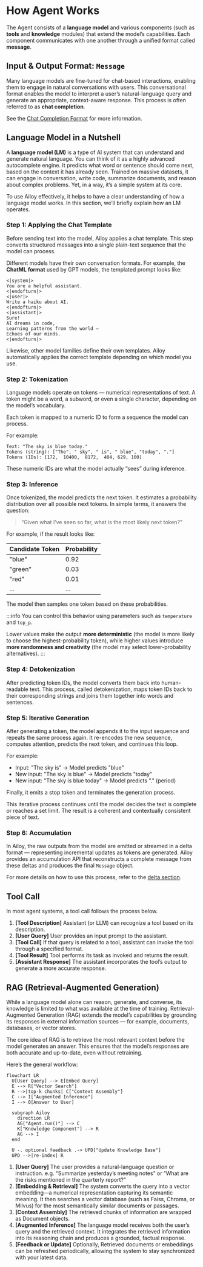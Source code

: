 
# How Agent Works

<p align="center">
  <AgentComponentsSvg style={{ width: "60%", height: "60%" }} />
</p>

The Agent consists of a **language model** and various components (such as **tools** and **knowledge** modules) that extend the model’s capabilities.
Each component communicates with one another through a unified format called **message**.

## Input & Output Format: `Message`

Many language models are fine-tuned for chat-based interactions, enabling them to engage in natural conversations with users.
This conversational format enables the model to interpret a user’s natural-language query and generate an appropriate, context-aware response.
This process is often referred to as **chat completion**.

See the [Chat Completion Format](./chat-completion-format) for more information.

## Language Model in a Nutshell

A **language model (LM)** is a type of AI system that can understand and generate natural language.
You can think of it as a highly advanced autocomplete engine.
It predicts what word or sentence should come next, based on the context it has already seen.
Trained on massive datasets, it can engage in conversation, write code, summarize documents, and reason about complex problems.
Yet, in a way, it’s a simple system at its core.

To use Ailoy effectively, it helps to have a clear understanding of how a language model works.
In this section, we’ll briefly explain how an LM operates.

<p align="center">
  <LangModelFlow style={{ width: "100%", height: "100%" }} />
</p>

### Step 1: Applying the Chat Template

Before sending text into the model, Ailoy applies a chat template.
This step converts structured messages into a single plain-text sequence that the model can process.

Different models have their own conversation formats.
For example, the **ChatML format** used by GPT models, the templated prompt looks like:

```
<|system|>
You are a helpful assistant.
<|endofturn|>
<|user|>
Write a haiku about AI.
<|endofturn|>
<|assistant|>
Sure!
AI dreams in code,
Learning patterns from the world —
Echoes of our minds.
<|endofturn|>
```

Likewise, other model families define their own templates.
Ailoy automatically applies the correct template depending on which model you use.

### Step 2: Tokenization

Language models operate on tokens — numerical representations of text.
A token might be a word, a subword, or even a single character, depending on the model’s vocabulary.

Each token is mapped to a numeric ID to form a sequence the model can process.

For example:

```
Text: "The sky is blue today."
Tokens (string): ["The", " sky", " is", " blue", "today", "."]
Tokens (IDs): [172,  10400,  8172,  404, 629, 100]
```

These numeric IDs are what the model actually “sees” during inference.

### Step 3: Inference

Once tokenized, the model predicts the next token.
It estimates a probability distribution over all possible next tokens.
In simple terms, it answers the question:

> “Given what I’ve seen so far, what is the most likely next token?”

For example, if the result looks like:

|Candidate Token|Probability|
|---|---|
|"blue"|0.92|
|"green"|0.03|
|"red"|0.01|
|...|...|

The model then samples one token based on these probabilities.

:::info
You can control this behavior using parameters such as `temperature` and `top_p`.

Lower values make the output **more deterministic** (the model is more likely to choose the highest-probability token),
while higher values introduce **more randomness and creativity** (the model may select lower-probability alternatives).
:::

### Step 4: Detokenization

After predicting token IDs, the model converts them back into human-readable text.
This process, called detokenization, maps token IDs back to their corresponding strings and joins them together into words and sentences.

### Step 5: Iterative Generation

After generating a token, the model appends it to the input sequence and repeats the same process again.
It re-encodes the new sequence, computes attention, predicts the next token, and continues this loop.

For example:

- Input: "The sky is" → Model predicts "blue"
- New input: "The sky is blue" → Model predicts "today"
- New input: "The sky is blue today" → Model predicts "." (period)

Finally, it emits a stop token and terminates the generation process.

This iterative process continues until the model decides the text is complete or reaches a set limit.
The result is a coherent and contextually consistent piece of text.

### Step 6: Accumulation

In Ailoy, the raw outputs from the model are emitted or streamed in a delta format — representing incremental updates as tokens are generated.
Ailoy provides an accumulation API that reconstructs a complete message from these deltas and produces the final `Message` object.

For more details on how to use this process, refer to the [delta section](./chat-completion-format#delta).

## Tool Call

In most agent systems, a tool call follows the process below.

<p align="center">
  <ToolStructureSvg style={{ width: "40%", height: "40%" }} />
</p>

1. **\[Tool Description\]** Assistant (or LLM) can recognize a tool based on its description.
2. **\[User Query\]** User provides an input prompt to the assistant.
3. **\[Tool Call\]** If that query is related to a tool, assistant can invoke the tool through a specified format.
4. **\[Tool Result\]** Tool performs its task as invoked and returns the result.
5. **\[Assistant Response\]** The assistant incorporates the tool’s output to generate a more accurate response.

## RAG (Retrieval-Augmented Generation)

While a language model alone can reason, generate, and converse, its knowledge is limited to what was available at the time of training.
Retrieval-Augmented Generation (RAG) extends the model’s capabilities by grounding its responses in external information sources — for example, documents, databases, or vector stores.

The core idea of RAG is to retrieve the most relevant context before the model generates an answer.
This ensures that the model’s responses are both accurate and up-to-date, even without retraining.

Here’s the general workflow:

```mermaid
flowchart LR
  U[User Query] --> E[Embed Query]
  E --> R["Vector Search"]
  R -->|top-k chunks| C["Context Assembly"]
  C --> I["Augmented Inference"]
  I --> O[Answer to User]

  subgraph Ailoy
    direction LR
    AG["Agent.run()"] --> C
    K["Knowledge Component"] --> R
    AG --> I
  end

  U -. optional feedback .-> UPD["Update Knowledge Base"]
  UPD -->|re-index| R
```

1. **\[User Query\]**
The user provides a natural-language question or instruction.
e.g. “Summarize yesterday’s meeting notes” or “What are the risks mentioned in the quarterly report?”
2. **\[Embedding & Retrieval\]**
The system converts the query into a vector embedding—a numerical representation capturing its semantic meaning.
It then searches a vector database (such as Faiss, Chroma, or Milvus) for the most semantically similar documents or passages.
3. **\[Context Assembly\]**
The retrieved chunks of information are wrapped as Document objects.
4. **\[Augmented Inference\]**
The language model receives both the user’s query and the retrieved context.
It integrates the retrieved information into its reasoning chain and produces a grounded, factual response.
5. **\[Feedback or Update\]**
Optionally, Retrieved documents or embeddings can be refreshed periodically, allowing the system to stay synchronized with your latest data.
